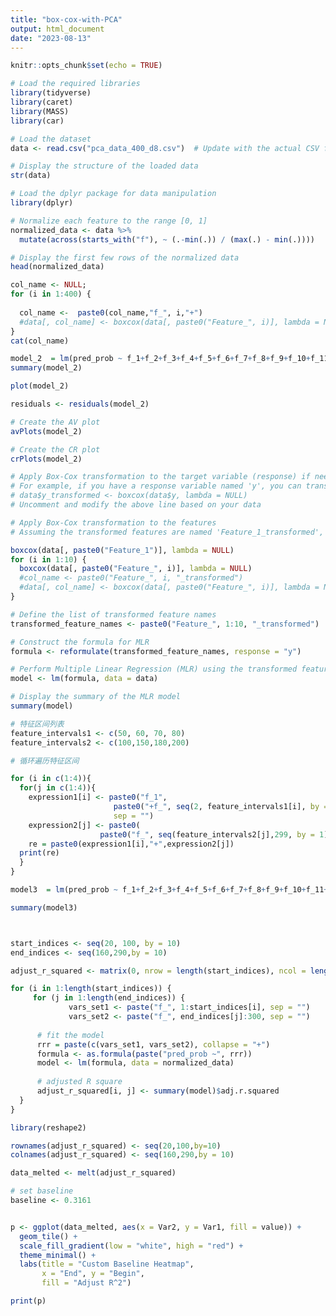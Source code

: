 ---
title: "box-cox-with-PCA"
output: html_document
date: "2023-08-13"
---

```{r setup, include=FALSE}
knitr::opts_chunk$set(echo = TRUE)
```

```{r}
# Load the required libraries
library(tidyverse)
library(caret)
library(MASS)
library(car)


```

```{r}
# Load the dataset
data <- read.csv("pca_data_400_d8.csv")  # Update with the actual CSV file name

# Display the structure of the loaded data
str(data)

```

```{r}
# Load the dplyr package for data manipulation
library(dplyr)

# Normalize each feature to the range [0, 1]
normalized_data <- data %>%
  mutate(across(starts_with("f"), ~ (.-min(.)) / (max(.) - min(.))))

# Display the first few rows of the normalized data
head(normalized_data)


```

```{r}
col_name <- NULL;
for (i in 1:400) {
  
  col_name <-  paste0(col_name,"f_", i,"+")
  #data[, col_name] <- boxcox(data[, paste0("Feature_", i)], lambda = NULL)$x
}
cat(col_name)
```

```{r}
model_2  = lm(pred_prob ~ f_1+f_2+f_3+f_4+f_5+f_6+f_7+f_8+f_9+f_10+f_11+f_12+f_13+f_14+f_15+f_16+f_17+f_18+f_19+f_20+f_21+f_22+f_23+f_24+f_25+f_26+f_27+f_28+f_29+f_30+f_31+f_32+f_33+f_34+f_35+f_36+f_37+f_38+f_39+f_40+f_41+f_42+f_43+f_44+f_45+f_46+f_47+f_48+f_49+f_50+f_51+f_52+f_53+f_54+f_55+f_56+f_57+f_58+f_59+f_60+f_61+f_62+f_63+f_64+f_65+f_66+f_67+f_68+f_69+f_70+f_71+f_72+f_73+f_74+f_75+f_76+f_77+f_78+f_79+f_80+f_81+f_82+f_83+f_84+f_85+f_86+f_87+f_88+f_89+f_90+f_91+f_92+f_93+f_94+f_95+f_96+f_97+f_98+f_99+f_100+f_101+f_102+f_103+f_104+f_105+f_106+f_107+f_108+f_109+f_110+f_111+f_112+f_113+f_114+f_115+f_116+f_117+f_118+f_119+f_120+f_121+f_122+f_123+f_124+f_125+f_126+f_127+f_128+f_129+f_130+f_131+f_132+f_133+f_134+f_135+f_136+f_137+f_138+f_139+f_140+f_141+f_142+f_143+f_144+f_145+f_146+f_147+f_148+f_149+f_150+f_151+f_152+f_153+f_154+f_155+f_156+f_157+f_158+f_159+f_160+f_161+f_162+f_163+f_164+f_165+f_166+f_167+f_168+f_169+f_170+f_171+f_172+f_173+f_174+f_175+f_176+f_177+f_178+f_179+f_180+f_181+f_182+f_183+f_184+f_185+f_186+f_187+f_188+f_189+f_190+f_191+f_192+f_193+f_194+f_195+f_196+f_197+f_198+f_199+f_200+f_201+f_202+f_203+f_204+f_205+f_206+f_207+f_208+f_209+f_210+f_211+f_212+f_213+f_214+f_215+f_216+f_217+f_218+f_219+f_220+f_221+f_222+f_223+f_224+f_225+f_226+f_227+f_228+f_229+f_230+f_231+f_232+f_233+f_234+f_235+f_236+f_237+f_238+f_239+f_240+f_241+f_242+f_243+f_244+f_245+f_246+f_247+f_248+f_249+f_250+f_251+f_252+f_253+f_254+f_255+f_256+f_257+f_258+f_259+f_260+f_261+f_262+f_263+f_264+f_265+f_266+f_267+f_268+f_269+f_270+f_271+f_272+f_273+f_274+f_275+f_276+f_277+f_278+f_279+f_280+f_281+f_282+f_283+f_284+f_285+f_286+f_287+f_288+f_289+f_290+f_291+f_292+f_293+f_294+f_295+f_296+f_297+f_298+f_299+f_300+f_301+f_302+f_303+f_304+f_305+f_306+f_307+f_308+f_309+f_310+f_311+f_312+f_313+f_314+f_315+f_316+f_317+f_318+f_319+f_320+f_321+f_322+f_323+f_324+f_325+f_326+f_327+f_328+f_329+f_330+f_331+f_332+f_333+f_334+f_335+f_336+f_337+f_338+f_339+f_340+f_341+f_342+f_343+f_344+f_345+f_346+f_347+f_348+f_349+f_350+f_351+f_352+f_353+f_354+f_355+f_356+f_357+f_358+f_359+f_360+f_361+f_362+f_363+f_364+f_365+f_366+f_367+f_368+f_369+f_370+f_371+f_372+f_373+f_374+f_375+f_376+f_377+f_378+f_379+f_380+f_381+f_382+f_383+f_384+f_385+f_386+f_387+f_388+f_389+f_390+f_391+f_392+f_393+f_394+f_395+f_396+f_397+f_398+f_399+f_400, data = normalized_data)
summary(model_2)
```

```{r}

plot(model_2)
```

```{r}

residuals <- residuals(model_2)

# Create the AV plot
avPlots(model_2)

# Create the CR plot
crPlots(model_2)

```

```{r}
# Apply Box-Cox transformation to the target variable (response) if needed
# For example, if you have a response variable named 'y', you can transform it like this:
# data$y_transformed <- boxcox(data$y, lambda = NULL)
# Uncomment and modify the above line based on your data

# Apply Box-Cox transformation to the features
# Assuming the transformed features are named 'Feature_1_transformed', ..., 'Feature_10_transformed'

boxcox(data[, paste0("Feature_1")], lambda = NULL)
for (i in 1:10) {
  boxcox(data[, paste0("Feature_", i)], lambda = NULL)
  #col_name <- paste0("Feature_", i, "_transformed")
  #data[, col_name] <- boxcox(data[, paste0("Feature_", i)], lambda = NULL)$x
}

# Define the list of transformed feature names
transformed_feature_names <- paste0("Feature_", 1:10, "_transformed")  # Adjust the range as needed

# Construct the formula for MLR
formula <- reformulate(transformed_feature_names, response = "y")

# Perform Multiple Linear Regression (MLR) using the transformed features
model <- lm(formula, data = data)

# Display the summary of the MLR model
summary(model)


```

```{r}
# 特征区间列表
feature_intervals1 <- c(50, 60, 70, 80)
feature_intervals2 <- c(100,150,180,200)

# 循环遍历特征区间

for (i in c(1:4)){
  for(j in c(1:4)){
    expression1[i] <- paste0("f_1", 
                       paste0("+f_", seq(2, feature_intervals1[i], by = 1), collapse = ""), 
                       sep = "")
    expression2[j] <- paste0(
                    paste0("f_", seq(feature_intervals2[j],299, by = 1), collapse = "+"), "+f_300")
    re = paste0(expression1[i],"+",expression2[j])
  print(re)
  }
}

```

```{r}
model3  = lm(pred_prob ~ f_1+f_2+f_3+f_4+f_5+f_6+f_7+f_8+f_9+f_10+f_11+f_12+f_13+f_14+f_15+f_16+f_17+f_18+f_19+f_20+f_21+f_22+f_23+f_24+f_25+f_26+f_27+f_28+f_29+f_30+f_31+f_32+f_33+f_34+f_35+f_36+f_37+f_38+f_39+f_40+f_41+f_42+f_43+f_44+f_45+f_46+f_47+f_48+f_49+f_50+f_51+f_52+f_53+f_54+f_55+f_56+f_57+f_58+f_59+f_60+f_61+f_62+f_63+f_64+f_65+f_66+f_67+f_68+f_69+f_70+f_71+f_72+f_73+f_74+f_75+f_76+f_77+f_78+f_79+f_80+f_200+f_201+f_202+f_203+f_204+f_205+f_206+f_207+f_208+f_209+f_210+f_211+f_212+f_213+f_214+f_215+f_216+f_217+f_218+f_219+f_220+f_221+f_222+f_223+f_224+f_225+f_226+f_227+f_228+f_229+f_230+f_231+f_232+f_233+f_234+f_235+f_236+f_237+f_238+f_239+f_240+f_241+f_242+f_243+f_244+f_245+f_246+f_247+f_248+f_249+f_250+f_251+f_252+f_253+f_254+f_255+f_256+f_257+f_258+f_259+f_260+f_261+f_262+f_263+f_264+f_265+f_266+f_267+f_268+f_269+f_270+f_271+f_272+f_273+f_274+f_275+f_276+f_277+f_278+f_279+f_280+f_281+f_282+f_283+f_284+f_285+f_286+f_287+f_288+f_289+f_290+f_291+f_292+f_293+f_294+f_295+f_296+f_297+f_298+f_299+f_300, data = normalized_data)

summary(model3)




```

```{r}

start_indices <- seq(20, 100, by = 10)  
end_indices <- seq(160,290,by = 10)  

adjust_r_squared <- matrix(0, nrow = length(start_indices), ncol = length(end_indices))  # initialize

for (i in 1:length(start_indices)) {
     for (j in 1:length(end_indices)) {
             vars_set1 <- paste("f_", 1:start_indices[i], sep = "")
             vars_set2 <- paste("f_", end_indices[j]:300, sep = "")
      
      # fit the model
      rrr = paste(c(vars_set1, vars_set2), collapse = "+")
      formula <- as.formula(paste("pred_prob ~", rrr))
      model <- lm(formula, data = normalized_data)
      
      # adjusted R square
      adjust_r_squared[i, j] <- summary(model)$adj.r.squared
  }
}

```

```{r}
library(reshape2)

rownames(adjust_r_squared) <- seq(20,100,by=10)
colnames(adjust_r_squared) <- seq(160,290,by = 10) 

data_melted <- melt(adjust_r_squared)

# set baseline
baseline <- 0.3161


p <- ggplot(data_melted, aes(x = Var2, y = Var1, fill = value)) +
  geom_tile() +
  scale_fill_gradient(low = "white", high = "red") +
  theme_minimal() +
  labs(title = "Custom Baseline Heatmap",
       x = "End", y = "Begin",
       fill = "Adjust R^2")

print(p)
```
